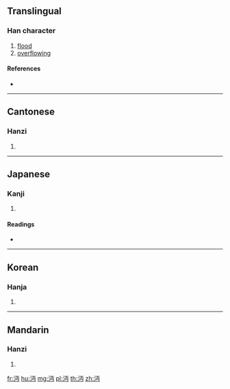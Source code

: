 ==Translingual==

===Han character===
{{Han char|rn=85|rad=水|as=04|sn=7|four=31127|canj=EMLS}}

# [[flood]]
# [[overflowing]]

====References====
* {{Han ref|kx=0611.160|dkj=17207|dj=1004.060|hdz=31560.020|uh=6C94|ud=27796|bh=A85C|bd=43100}}

----

==Cantonese==

===Hanzi===
{{yue-hanzi|jyut=|y=min5}}

# {{defn|lang=yue|sort=水04}}

----

==Japanese==

===Kanji===
{{ja-kanji|grade=|rs=水04}}

# {{defn|lang=ja|sort=水04}}

====Readings====
* {{ja-readings|on=[[べん]] (ben), [[めん]] (men), [[びん]] (bin), [[みん]] (min)|kun=}}

----

==Korean==

===Hanja===
{{ko-hanja|hangeul=면|eumhun=|rv=myeon|mr=myŏn|y=myen}}

# {{defn|lang=ko|sort=水04}}

----

==Mandarin==

===Hanzi===
{{cmn-hanzi|pin=[[mì]] ([[mi4]]), [[miǎn]] ([[mian3]])|wg=mi<sup>4</sup>, mien<sup>3</sup>}}

# {{defn|lang=cmn|sort=水04}}

[[fr:沔]]
[[hu:沔]]
[[mg:沔]]
[[pl:沔]]
[[th:沔]]
[[zh:沔]]